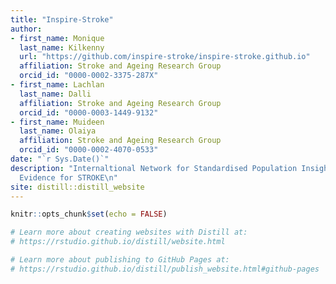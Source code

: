 ```yaml
---
title: "Inspire-Stroke"
author:
- first_name: Monique
  last_name: Kilkenny
  url: "https://github.com/inspire-stroke/inspire-stroke.github.io"
  affiliation: Stroke and Ageing Research Group
  orcid_id: "0000-0002-3375-287X"
- first_name: Lachlan
  last_name: Dalli
  affiliation: Stroke and Ageing Research Group
  orcid_id: "0000-0003-1449-9132"
- first_name: Muideen
  last_name: Olaiya
  affiliation: Stroke and Ageing Research Group
  orcid_id: "0000-0002-4070-0533"
date: "`r Sys.Date()`"
description: "Internaltional Network for Standardised Population Insights and Real-world
  Evidence for STROKE\n"
site: distill::distill_website
---
```


```r
knitr::opts_chunk$set(echo = FALSE)

# Learn more about creating websites with Distill at:
# https://rstudio.github.io/distill/website.html

# Learn more about publishing to GitHub Pages at:
# https://rstudio.github.io/distill/publish_website.html#github-pages

```

